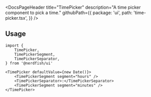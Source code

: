 <DocsPageHeader
	title="TimePicker"
	description="A time picker component to pick a time."
	githubPath={{
		package: 'ui',
		path: 'time-picker.tsx',
	}}
/>

<ComponentExample src="/src/app/docs/components/time-picker/example.tsx">
	<TimePickerExample />
</ComponentExample>

## Usage

```tsx
import {
	TimePicker,
	TimePickerSegment,
	TimePickerSeparator,
} from '@nerdfish/ui'
```

```tsx
<TimePicker defaultValue={new Date()}>
	<TimePickerSegment segment="hours" />
	<TimePickerSeparator>:</TimePickerSeparator>
	<TimePickerSegment segment="minutes" />
</TimePicker>
```
